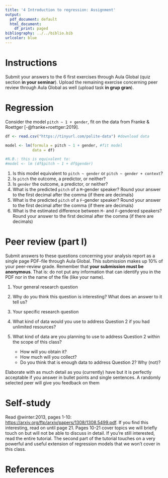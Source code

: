 ```yaml
---
title: '4 Introduction to regression: Assignment'
output:
  pdf_document: default
  html_document:
    df_print: paged
bibliography: ../../biblio.bib
urlcolor: blue
---
```


# Instructions

Submit your answers to the 6 first exercises through Aula Global (quiz section **in your seminar**). Upload the remaining exercise concerning peer review through Aula Global as well (upload task **in grup gran**).

# Regression

Consider the model `pitch ~ 1 + gender`, fit on the data from Franke & Roettger [-@franke+roettger:2019].

```r
df <- read.csv("https://tinyurl.com/polite-data") #download data

model <- lm(formula = pitch ~ 1 + gender, #fit model
            data = df)

#N.B.: this is equivalent to:
#model <- lm (df$pitch ~ 1 + df$gender)
```

  1. Is this model equivalent to `pitch ~ gender` or `pitch ~ gender + context`?
  2. Is `pitch` the outcome, a predictor, or neither?
  3. Is `gender` the outcome, a predictor, or neither?
  4. What is the predicted `pitch` of a `M`-gender speaker? Round your answer to the first decimal after the comma (if there are decimals)
  5. What is the predicted `pitch` of a `F`-gender speaker? Round your answer to the first decimal after the comma (if there are decimals) 
  6. What is the estimated difference between `M`- and `F`-gendered speakers? Round your answer to the first decimal after the comma (if there are decimals) 

# Peer review (part I) 

Submit answers to these questions concerning your analysis report as a single page PDF-file through Aula Global. This submission makes up 10% of your peer-review grade. Remember that **your submission must be anonymous**. That is: do not put any information that can identify you in the PDF nor in the name of the file (like your name).

1. Your general research question

2. Why do you think this question is interesting? What does an answer to it  tell us?

3. Your specific research question

4. What kind of data would you use to address Question 2 if you had unlimited resources?

5. What kind of data are you planning to use to address Question 2 within the scope of this class?
    * How will you obtain it? 
    * How much will you collect? 
    * Do you think that is enough data to address Question 2? Why (not)?
  
Elaborate with as much detail as you (currently) have but it is perfectly acceptable if you answer in bullet points and single sentences. A randomly selected peer will give you feedback on them

# Self-study
Read  @winter:2013, pages 1-10: [https://arxiv.org/ftp/arxiv/papers/1308/1308.5499.pdf](https://arxiv.org/ftp/arxiv/papers/1308/1308.5499.pdf). If you find this interesting, read on until page 21. Pages 10-21 cover topics we will briefly touch on but will not be able to discuss in detail. If you're still interested, read the entire tutorial. The second part of the tutorial touches on a very powerful and useful extension of regression models that we won't cover in this class.
    
# References